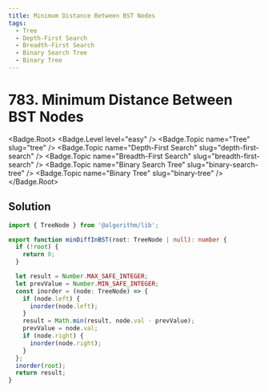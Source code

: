 ```yaml
---
title: Minimum Distance Between BST Nodes
tags:
  - Tree
  - Depth-First Search
  - Breadth-First Search
  - Binary Search Tree
  - Binary Tree
---
```


# 783. Minimum Distance Between BST Nodes

<Badge.Root>
  <Badge.Level level="easy" />
  <Badge.Topic name="Tree" slug="tree" />
  <Badge.Topic name="Depth-First Search" slug="depth-first-search" />
  <Badge.Topic name="Breadth-First Search" slug="breadth-first-search" />
  <Badge.Topic name="Binary Search Tree" slug="binary-search-tree" />
  <Badge.Topic name="Binary Tree" slug="binary-tree" />
</Badge.Root>

## Solution

```typescript filename="solution.ts" copy
import { TreeNode } from '@algorithm/lib';

export function minDiffInBST(root: TreeNode | null): number {
  if (!root) {
    return 0;
  }

  let result = Number.MAX_SAFE_INTEGER;
  let prevValue = Number.MIN_SAFE_INTEGER;
  const inorder = (node: TreeNode) => {
    if (node.left) {
      inorder(node.left);
    }
    result = Math.min(result, node.val - prevValue);
    prevValue = node.val;
    if (node.right) {
      inorder(node.right);
    }
  };
  inorder(root);
  return result;
}
```

<ProblemLink
  codingSite="leetcode"
  href="https://leetcode.com/problems/minimum-distance-between-bst-nodes"
  title="Minimum Distance Between BST Nodes"
/>
